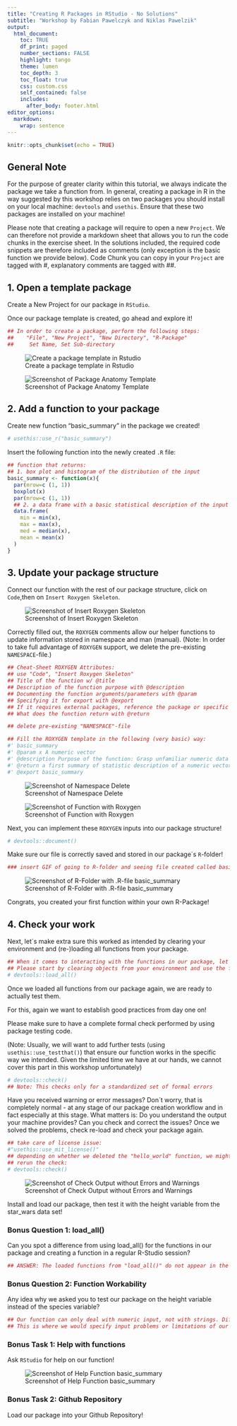 ```yaml
---
title: "Creating R Packages in RStudio - No Solutions"
subtitle: "Workshop by Fabian Pawelczyk and Niklas Pawelzik"
output: 
  html_document:
    toc: TRUE
    df_print: paged
    number_sections: FALSE
    highlight: tango
    theme: lumen
    toc_depth: 3
    toc_float: true
    css: custom.css 
    self_contained: false
    includes:
      after_body: footer.html
editor_options: 
  markdown: 
    wrap: sentence
---
```


```r
knitr::opts_chunk$set(echo = TRUE)
```

## General Note

For the purpose of greater clarity within this tutorial, we always indicate the package we take a function from.
In general, creating a package in R in the way suggested by this workshop relies on two packages you should install on your local machine: `devtools` and `usethis`.
Ensure that these two packages are installed on your machine!



Please note that creating a package will require to open a new `Project`.
We can therefore not provide a markdown sheet that allows you to run the code chunks in the exercise sheet.
In the solutions included, the required code snippets are therefore included as comments (only exception is the basic function we provide below).
Code Chunk you can copy in your `Project` are tagged with #, explanatory comments are tagged with ##.

## 1. Open a template package

Create a New Project for our package in `RStudio`.

Once our package template is created, go ahead and explore it!

```r
## In order to create a package, perform the following steps:
##    "File", "New Project", "New Directory", "R-Package"
##     Set Name, Set Sub-directory

```

![Create a package template in Rstudio](https://raw.githubusercontent.com/jthomasmock/pkg-building/master/images/rstudio-create-pkg.gif)

![Screenshot of Package Anatomy Template](creating-packages-exercises_files/Screenshot_Anatomy.png)

## 2. Add a function to your package

Create new function "basic_summary" in the package we created!

```r
# usethis::use_r("basic_summary")
```

Insert the following function into the newly created `.R` file:

```r
## function that returns:
## 1. box plot and histogram of the distribution of the input
basic_summary <- function(x){
  par(mrow=c (1, 1))
  boxplot(x)
  par(mrow=c (1, 1))
  ## 2. a data frame with a basic statistical description of the input
  data.frame(
    min = min(x),
    max = max(x),
    med = median(x),
    mean = mean(x)
  )
}
```

## 3. Update your package structure

Connect our function with the rest of our package structure, click on `Code`,then on `Insert Roxygen Skeleton`.

![Screenshot of Insert Roxygen Skeleton](creating-packages-exercises_files/Screenshot_Insert_Roxygen_Skeleton.png)

Correctly filled out, the `ROXYGEN` comments allow our helper functions to update information stored in namespace and man (manual).
(Note: In order to take full advantage of `ROXYGEN` support, we delete the pre-existing `NAMESPACE`-file.)

```r
## Cheat-Sheet ROXYGEN Attributes:
## use "Code", "Insert Roxygen Skeleton"
## Title of the function w/ @title
## Description of the function purpose with @description
## Documenting the function arguments/parameters with @param
## Specifying it for export with @export
## If it requires external packages, reference the package or specific package functions with @import and @importFrom
## What does the function return with @return
```

```r
## delete pre-existing "NAMESPACE"-file

## Fill the ROXYGEN template in the following (very basic) way:
#' basic_summary
#' @param x A numeric vector
#' @description Purpose of the function: Grasp unfamiliar numeric data sets
#' @return a first summary of statistic description of a numeric vector
#' @export basic_summary
```

![Screenshot of Namespace Delete](creating-packages-exercises_files/Screenshot_Delete_Namespace.png)

![Screenshot of Function with Roxygen](creating-packages-exercises_files/Screenshot_Function_with_Roxygen.png)

Next, you can implement these `ROXYGEN` inputs into our package structure!

```r
# devtools::document()
```

Make sure our file is correctly saved and stored in our package´s `R`-folder!

```r
### insert GIF of going to R-folder and seeing file created called basic_summary.R
```

![Screenshot of R-Folder with .R-file basic_summary](creating-packages-exercises_files/Screenshot_R_Files_hello_file.png)

Congrats, you created your first function within your own R-Package!

## 4. Check your work

Next, let´s make extra sure this worked as intended by clearing your environment and (re-)loading all functions from your package.

```r
## When it comes to interacting with the functions in our package, let´s establish good habits early on.
## Please start by clearing objects from your environment and use the following code load them again:
# devtools::load_all()
```

Once we loaded all functions from our package again, we are ready to actually test them.

For this, again we want to establish good practices from day one on!

Please make sure to have a complete formal check performed by using package testing code.

(Note: Usually, we will want to add further tests (using `usethis::use_testthat()`) that ensure our function works in the specific way we intended.
Given the limited time we have at our hands, we cannot cover this part in this workshop unfortunately)

```r
# devtools::check()
## Note: This checks only for a standardized set of formal errors
```

Have you received warning or error messages?
Don´t worry, that is completely normal - at any stage of our package creation workflow and in fact especially at this stage.
What matters is: Do you understand the output your machine provides?
Can you check and correct the issues?
Once we solved the problems, check re-load and check your package again.

```r
## take care of license issue:
#"usethis::use_mit_license()"
## depending on whether we deleted the "hello_world" function, we might get an error message
## rerun the check:
# devtools::check()
```

![Screenshot of Check Output without Errors and Warnings](creating-packages-exercises_files/Screenshot_Check.png)

Install and load our package, then test it with the height variable from the star_wars data set!

### Bonus Question 1: load_all()

Can you spot a difference from using load_all() for the functions in our package and creating a function in a regular R-Studio session?

```r
## ANSWER: The loaded functions from "load_all()" do not appear in the global environment 
```

### Bonus Question 2: Function Workability

Any idea why we asked you to test our package on the height variable instead of the species variable?

```r
## Our function can only deal with numeric input, not with strings. Different input will probably result in an error.
## This is where we would specify input problems or limitations of our function with test() functions to ease the pain during future use of our packages! 
```

### Bonus Task 1: Help with functions

Ask `RStudio` for help on our function!

![Screenshot of Help Function basic_summary](creating-packages-exercises_files/Screenshot_Help.png)

### Bonus Task 2: Github Repository

Load our package into your Github Repository!
